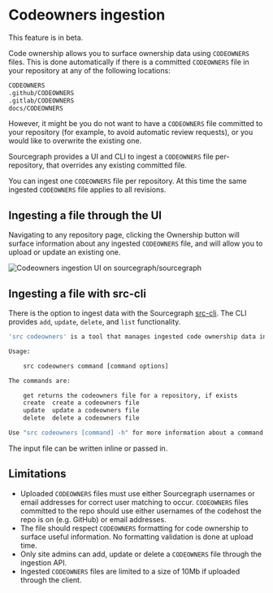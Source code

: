 # Codeowners ingestion

<Callout type="note">This feature is in beta.</Callout>

Code ownership allows you to surface ownership data using `CODEOWNERS` files.
This is done automatically if there is a committed `CODEOWNERS` file in your repository at any of the following locations:

```md
CODEOWNERS
.github/CODEOWNERS
.gitlab/CODEOWNERS
docs/CODEOWNERS
```

However, it might be you do not want to have a `CODEOWNERS` file committed to your repository (for example, to avoid automatic review requests), or you would like to overwrite the existing one.

Sourcegraph provides a UI and CLI to ingest a `CODEOWNERS` file per-repository, that overrides any existing committed file.

You can ingest one `CODEOWNERS` file per repository.
At this time the same ingested `CODEOWNERS` file applies to all revisions.

## Ingesting a file through the UI

Navigating to any repository page, clicking the Ownership button will surface information about any ingested `CODEOWNERS` file, and will allow you to upload or update an existing one.

![Codeowners ingestion UI on sourcegraph/sourcegraph](https://storage.googleapis.com/sourcegraph-assets/docs/images/own/codeowners_ingestion_ui.png)

## Ingesting a file with src-cli

There is the option to ingest data with the Sourcegraph [src-cli](../cli/quickstart.md).
The CLI provides `add`, `update`, `delete`, and `list` functionality.

```bash
'src codeowners' is a tool that manages ingested code ownership data in a Sourcegraph instance.

Usage:

	src codeowners command [command options]

The commands are:

	get	returns the codeowners file for a repository, if exists
	create	create a codeowners file
	update	update a codeowners file
	delete	delete a codeowners file

Use "src codeowners [command] -h" for more information about a command.
```

The input file can be written inline or passed in.

## Limitations

- Uploaded `CODEOWNERS` files must use either Sourcegraph usernames or email addresses for correct user matching to occur. `CODEOWNERS` files committed to the repo should use either usernames of the codehost the repo is on (e.g. GitHub) or email addresses.
- The file should respect `CODEOWNERS` formatting for code ownership to surface useful information. No formatting validation is done at upload time.
- Only site admins can add, update or delete a `CODEOWNERS` file through the ingestion API.
- Ingested `CODEOWNERS` files are limited to a size of 10Mb if uploaded through the client.
